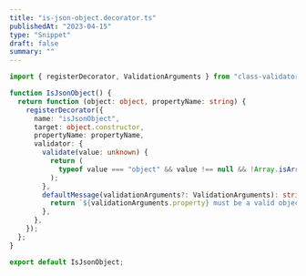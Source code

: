 ```yaml
---
title: "is-json-object.decorator.ts"
publishedAt: "2023-04-15"
type: "Snippet"
draft: false
summary: ""
---
```


```ts
import { registerDecorator, ValidationArguments } from "class-validator";

function IsJsonObject() {
  return function (object: object, propertyName: string) {
    registerDecorator({
      name: "isJsonObject",
      target: object.constructor,
      propertyName: propertyName,
      validator: {
        validate(value: unknown) {
          return (
            typeof value === "object" && value !== null && !Array.isArray(value)
          );
        },
        defaultMessage(validationArguments?: ValidationArguments): string {
          return `${validationArguments.property} must be a valid object`;
        },
      },
    });
  };
}

export default IsJsonObject;
```
